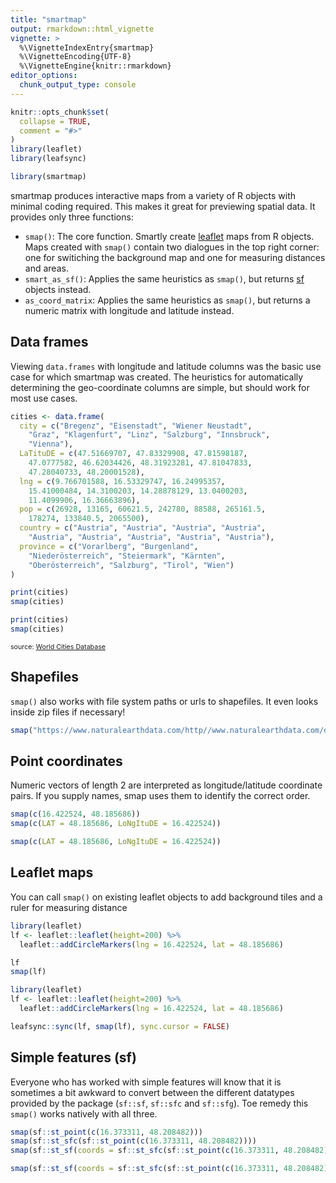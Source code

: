 ```yaml
---
title: "smartmap"
output: rmarkdown::html_vignette
vignette: >
  %\VignetteIndexEntry{smartmap}
  %\VignetteEncoding{UTF-8}
  %\VignetteEngine{knitr::rmarkdown}
editor_options: 
  chunk_output_type: console
---
```


```r
knitr::opts_chunk$set(
  collapse = TRUE,
  comment = "#>"
)
library(leaflet)
library(leafsync)
```

```r
library(smartmap)
```
smartmap produces interactive maps from a variety of R objects with minimal 
coding required. This makes it great for previewing spatial data. It provides
only three functions:

* `smap()`: The core function. Smartly create [leaflet](https://rstudio.github.io/leaflet/)
  maps from R objects. Maps created with `smap()` contain two dialogues in the top
  right corner: one for switiching the background map and one for measuring 
  distances and areas.
* `smart_as_sf()`: Applies the same heuristics as `smap()`, but returns 
  [sf](https://r-spatial.github.io/sf/) objects instead.
* `as_coord_matrix`: Applies the same heuristics as `smap()`, but returns a 
  numeric matrix with longitude and latitude instead.

## Data frames

Viewing `data.frames` with longitude and latitude columns was the basic use case
for which smartmap was created. The heuristics for automatically determining
the geo-coordinate columns are simple, but should work for most use
cases.

```r
cities <- data.frame(
  city = c("Bregenz", "Eisenstadt", "Wiener Neustadt",
    "Graz", "Klagenfurt", "Linz", "Salzburg", "Innsbruck",
    "Vienna"),
  LaTituDE = c(47.51669707, 47.83329908, 47.81598187,
    47.0777582, 46.62034426, 48.31923281, 47.81047833,
    47.28040733, 48.20001528),
  lng = c(9.766701588, 16.53329747, 16.24995357,
    15.41000484, 14.3100203, 14.28878129, 13.0400203,
    11.4099906, 16.36663896),
  pop = c(26928, 13165, 60621.5, 242780, 88588, 265161.5,
    178274, 133840.5, 2065500),
  country = c("Austria", "Austria", "Austria", "Austria",
    "Austria", "Austria", "Austria", "Austria", "Austria"),
  province = c("Vorarlberg", "Burgenland",
    "Niederösterreich", "Steiermark", "Kärnten",
    "Oberösterreich", "Salzburg", "Tirol", "Wien")
)
```

```r
print(cities)
smap(cities)
```
```r
print(cities)
smap(cities)
```
<p style="font-size:8pt">
    source: [World Cities Database](https://simplemaps.com/data/world-cities)
</p>

## Shapefiles

`smap()` also works with file system paths or urls to shapefiles. It even
looks inside zip files if necessary!

```r
smap("https://www.naturalearthdata.com/http//www.naturalearthdata.com/download/50m/cultural/ne_50m_admin_0_countries.zip")

```

## Point coordinates

Numeric vectors of length 2 are interpreted as longitude/latitude coordinate 
pairs. If you supply names, smap uses them to identify the correct order. 

```r
smap(c(16.422524, 48.185686))
smap(c(LAT = 48.185686, LoNgItuDE = 16.422524))
```
```r
smap(c(LAT = 48.185686, LoNgItuDE = 16.422524))
```


## Leaflet maps

You can call `smap()` on existing leaflet objects to add background tiles and
a ruler for measuring distance

```r
library(leaflet)
lf <- leaflet::leaflet(height=200) %>% 
  leaflet::addCircleMarkers(lng = 16.422524, lat = 48.185686)

lf
smap(lf)
```
```r
library(leaflet)
lf <- leaflet::leaflet(height=200) %>% 
  leaflet::addCircleMarkers(lng = 16.422524, lat = 48.185686)

leafsync::sync(lf, smap(lf), sync.cursor = FALSE)

```


## Simple features (sf) 

Everyone who has worked with simple features will know that it is sometimes a
bit awkward to convert between the different datatypes provided by the package
(`sf::sf`, `sf::sfc` and `sf::sfg`). Toe remedy this `smap()` works natively
with all three.


```r
smap(sf::st_point(c(16.373311, 48.208482)))
smap(sf::st_sfc(sf::st_point(c(16.373311, 48.208482))))
smap(sf::st_sf(coords = sf::st_sfc(sf::st_point(c(16.373311, 48.208482))), crs = 4326))
```
```r
smap(sf::st_sf(coords = sf::st_sfc(sf::st_point(c(16.373311, 48.208482))), crs = 4326))
```
